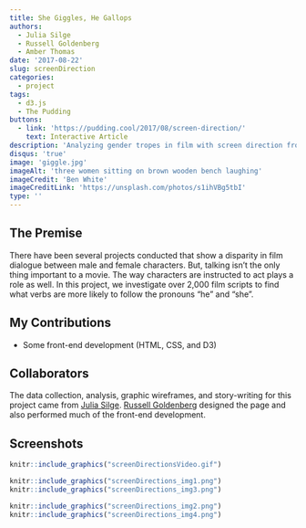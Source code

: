 ```yaml
---
title: She Giggles, He Gallops
authors:
  - Julia Silge
  - Russell Goldenberg
  - Amber Thomas
date: '2017-08-22'
slug: screenDirection
categories:
  - project
tags:
  - d3.js
  - The Pudding
buttons:
  - link: 'https://pudding.cool/2017/08/screen-direction/'
    text: Interactive Article
description: 'Analyzing gender tropes in film with screen direction from 2,000 scripts.'
disqus: 'true'
image: 'giggle.jpg'
imageAlt: 'three women sitting on brown wooden bench laughing'
imageCredit: 'Ben White'
imageCreditLink: 'https://unsplash.com/photos/s1ihVBg5tbI'
type: ''
---
```


## The Premise

There have been several projects conducted that show a disparity in film dialogue between male and female characters. But, talking isn't the only thing important to a movie. The way characters are instructed to act plays a role as well. In this project, we investigate over 2,000 film scripts to find what verbs are more likely to follow the pronouns "he" and "she".  

## My Contributions

* Some front-end development (HTML, CSS, and D3)

## Collaborators

The data collection, analysis, graphic wireframes, and story-writing for this project came from [Julia Silge](https://twitter.com/juliasilge). [Russell Goldenberg](https://twitter.com/codenberg) designed the page and also performed much of the front-end development. 

## Screenshots

```r
knitr::include_graphics("screenDirectionsVideo.gif")
```

```r
knitr::include_graphics("screenDirections_img1.png")
knitr::include_graphics("screenDirections_img3.png")
```

```r
knitr::include_graphics("screenDirections_img2.png")
knitr::include_graphics("screenDirections_img4.png")
```
